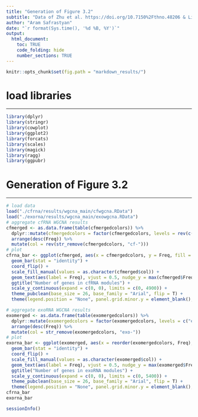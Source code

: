 ```yaml
---
title: "Generation of Figure 3.2"
subtitle: "Data of Zhu et al. https://doi.org/10.7150%2Fthno.48206 & Li et al. https://doi.org/10.1093/nar/gkx891"
author: "Aram Safrastyan"
date: "`r format(Sys.time(), '%d %B, %Y')`"
output:
  html_document: 
    toc: TRUE
    code_folding: hide
    number_sections: TRUE
---
```


<style type="text/css">
.main-container {
  max-width: 1500px;
  margin-left: auto;
  margin-right: auto;
}
</style>

```r
knitr::opts_chunk$set(fig.path = "markdown_results/")
```

# load libraries
***

```r
library(dplyr)
library(stringr)
library(cowplot)
library(ggplot2)
library(forcats)
library(scales)
library(magick)
library(ragg)
library(ggpubr)
```

# Generation of Figure 3.2
***

```r
# load data
load("./cfrna/results/wgcna_main/cfwgcna.RData")
load("./exorna/results/wgcna_main/exowgcna.RData")
# aggregate cfRNA WGCNA results
cfmerged <- as.data.frame(table(cfmergedcolors)) %>%
  dplyr::mutate(cfmergedcolors = factor(cfmergedcolors, levels = rev(c("cf-turquoise", "cf-blue", "cf-brown", "cf-black", "cf-yellow", "cf-red", "cf-magenta", "cf-purple", "grey")))) %>%
  arrange(desc(Freq)) %>%
  mutate(col = rev(str_remove(cfmergedcolors, "cf-")))
# plot
cfrna_bar <- ggplot(cfmerged, aes(x = cfmergedcolors, y = Freq, fill = cfmergedcolors)) +
  geom_bar(stat = "identity") +
  coord_flip() +
  scale_fill_manual(values = as.character(cfmerged$col)) +
  geom_text(aes(label = Freq), vjust = 0.5, nudge_y = max(cfmerged$Freq) * 0.03, size = 7, family = "Arial") +
  ggtitle("Number of genes in cfRNA modules") +
  scale_y_continuous(expand = c(0, 0), limits = c(0, 4900)) +
  theme_pubclean(base_size = 26, base_family = "Arial", flip = T) +
  theme(legend.position = "None", panel.grid.minor.y = element_blank(), panel.grid.major.y = element_blank(), axis.title = element_blank(), plot.title = element_text(color = "black", size = 28, face = "bold", hjust = 0.5), text = element_text(family = "Arial", size = 26))

# aggregate exoRNA WGCNA results
exomerged <- as.data.frame(table(exomergedcolors)) %>%
  dplyr::mutate(exomergedcolors = factor(exomergedcolors, levels = c("exo-turquoise", "grey", "exo-blue", "exo-brown", "exo-yellow", "exo-green", "exo-red"))) %>%
  arrange(desc(Freq)) %>%
  mutate(col = str_remove(exomergedcolors, "exo-"))
# plot
exorna_bar <- ggplot(exomerged, aes(x = reorder(exomergedcolors, Freq), y = Freq, fill = exomergedcolors)) +
  geom_bar(stat = "identity") +
  coord_flip() +
  scale_fill_manual(values = as.character(exomerged$col)) +
  geom_text(aes(label = Freq), vjust = 0.5, nudge_y = max(exomerged$Freq) * 0.03, size = 7, family = "Arial") +
  ggtitle("Number of genes in exoRNA modules") +
  scale_y_continuous(expand = c(0, 0), limits = c(0, 5400)) +
  theme_pubclean(base_size = 26, base_family = "Arial", flip = T) +
  theme(legend.position = "None", panel.grid.minor.y = element_blank(), panel.grid.major.y = element_blank(), axis.title = element_blank(), plot.title = element_text(color = "black", size = 28, face = "bold", hjust = 0.5), text = element_text(family = "Arial", size = 26))
cfrna_bar
exorna_bar
```

```r
sessionInfo()
```

